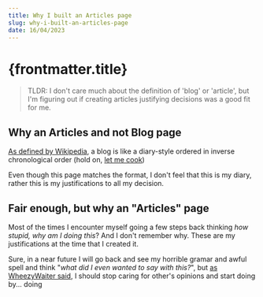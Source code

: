 ```yaml
---
title: Why I built an Articles page
slug: why-i-built-an-articles-page
date: 16/04/2023
---
```



# {frontmatter.title}

> TLDR: I don't care much about the definition of 'blog' or 'article', but I'm figuring out if creating articles justifying decisions was a good fit for me.

## Why an Articles and not Blog page

[As defined by Wikipedia](https://en.wikipedia.org/wiki/Blog), a blog is like a diary-style ordered in inverse chronological order (hold on, [let me cook](https://www.msn.com/en-us/sports/nfl/what-does-let-him-cook-mean-the-meme-explained/ar-AA15U3Wt))

Even though this page matches the format, I don't feel that this is my diary, rather this is my justifications to all my decision.

## Fair enough, but why an "Articles" page

Most of the times I encounter myself going a few steps back thinking _how stupid, why am I doing this_? And I don't remember why. These are my justifications at the time that I created it.

Sure, in a near future I will go back and see my horrible gramar and awful spell and think "_what did I even wanted to say with this?_", but [as WheezyWaiter said](https://www.youtube.com/watch?v=arw6MvemAkk), I should stop caring for other's opinions and start doing by... doing
